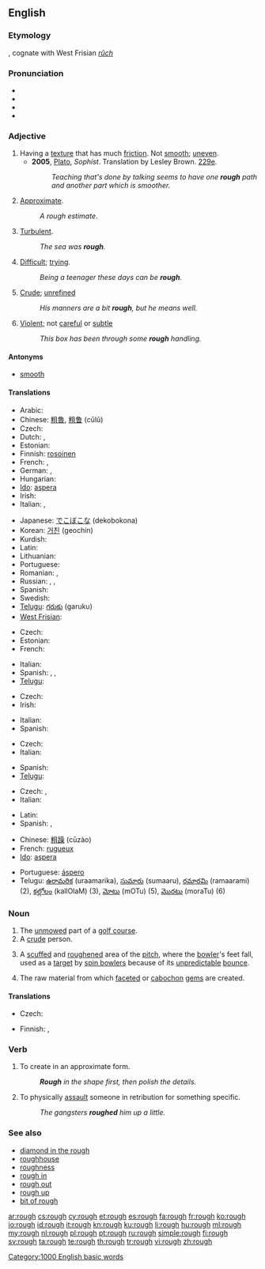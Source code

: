 {{wikipedia|dab=rough}}
==English==

===Etymology===
{{etyl|ang}} {{term|ruh|rūh|lang=ang}}, cognate with West Frisian ''[[rûch]]''

===Pronunciation===
* {{IPA|/ɹʌf/}}
* {{audio|en-us-rough.ogg|Audio (US)}}
* {{rhymes|ʌf}}
* {{homophones|ruff}}

===Adjective===
{{en-adj|rough|er}}

# Having a [[texture]] that has much [[friction]]. Not [[smooth]]; [[uneven]].
#* '''2005''', [[w:Plato|Plato]], ''Sophist''. Translation by Lesley Brown. [[w:Stephanus pagination|229e]].
#*: ''Teaching that's done by talking seems to have one '''rough''' path and another part which is smoother.''
# [[approximate|Approximate]].
#: ''A rough estimate''.
# [[turbulent|Turbulent]].
#: ''The sea was '''rough'''.''
# [[difficult|Difficult]]; [[trying]].
#: ''Being a teenager these days can be '''rough'''.''
# [[crude|Crude]]; [[unrefined]]
#: ''His manners are a bit '''rough''', but he means well.''
# [[violent|Violent]]; not [[careful]] or [[subtle]]
#: ''This box has been through some '''rough''' handling.''

====Antonyms====
* [[smooth]]

====Translations====
{{trans-top|not smooth}}
* Arabic: {{Arab|[[خشن]]}} {{IPAchar|(xášen)}}
* Chinese: [[粗魯]], [[粗鲁]] (cūlǔ)
* Czech: {{t+|cs|hrubý|m}}
* Dutch: {{t+|nl|ruw}}, {{t-|nl|ruig}}
* Estonian: {{t-|et|kare}}
* Finnish: [[rosoinen]]
* French: {{t+|fr|rude}}, {{t+|fr|rugueux}}
* German: {{t+|de|rauh}}, {{t+|de|grob}}
* Hungarian: {{t+|hu|durva}}
* [[Ido]]: [[aspera]]
* Irish: {{t-|ga|garbh|xs=Irish}}
* Italian: {{t-|it|ruvido}}, {{t-|it|rugoso}}
{{trans-mid}}
* Japanese: [[でこぼこ]]な (dekobokona)
* Korean: [[거친]] (geochin)
* Kurdish: {{ku-Arab|[[دڕ]]}}
* Latin: {{t-|la|asper}}
* Lithuanian: {{t|lt|šiurkštus}}
* Portuguese: {{t+|pt|áspero}}
* Romanian: {{t-|ro|dur}}, {{t-|ro|aspru}}
* Russian: {{t+|ru|шероховатый|tr=šeroχovátyj}}, {{t+|ru|грубый|tr=grúbyj}}, {{t+|ru|жёсткий|tr=žóstkij}}
* Spanish: {{t+|es|áspero|m}}
* Swedish: {{t|sv|ojämn}}
* [[Telugu]]: [[గరుకు]] (garuku)
* [[West Frisian]]: {{t+|fy|rûch|xs=West Frisian}}
{{trans-bottom}}

{{trans-top|approximate}}
* Czech: {{t+|cs|hrubý|m}}
* Estonian: {{t+|et|ligilähedane}}
* French: {{t+|fr|approximatif|m}}
{{trans-mid}}
* Italian: {{t-|it|approssimato}}
* Spanish: {{t-|es|aproximado|m}}, {{t-|es|aproximativo|m}}, {{t|es|casi}}
* [[Telugu]]: {{t|te|సుమారు|tr=sumaaru}}
{{trans-bottom}}

{{trans-top|turbulent}}
* Czech: {{t|cs|bouřlivý |m}}
* Irish: {{t-|ga|garbh|xs=Irish}}
{{trans-mid}}
* Italian: {{t-|it|mosso}}
* Spanish: {{t+|es|turbulento|m}}
{{trans-bottom}}

{{trans-top|difficult}}
* Czech: {{t-|cs|nepříjemný|m}}
* Italian: {{t+|it|difficile}}
{{trans-mid}}
* Spanish: {{t+|es|difícil|m|f}}
* [[Telugu]]: {{t|te|కష్టమైన|tr=kashTamaina}}
{{trans-bottom}}

{{trans-top|crude}}
* Czech: {{t-|cs|surový|m}}, {{t|cs|neomalený|m}}
* Italian: {{t+|it|rude}}
{{trans-mid}}
* Latin: {{t-|la|rudis}}
* Spanish: {{t-|es|tosco|m}}, {{t-|es|rudo|m}}
{{trans-bottom}}

{{checktrans-top}}
* Chinese: [[粗躁]] (cūzào)
* French: [[rugueux]]
* [[Ido]]: [[aspera]]
{{trans-mid}}
* Portuguese: [[áspero]]
* Telugu: [[ఉరామరిక]] (uraamarika), [[సుమారు]] (sumaaru), [[రమారమి]] (ramaarami) (2), [[కల్లోలం]] (kallOlaM) (3), [[మోటు]] (mOTu) (5), [[మొరటు]] (moraTu) (6)
{{trans-bottom}}

===Noun===
{{en-noun}}

# The [[unmowed]] part of a [[golf course]].
# A [[crude]] person.
# {{cricket}} A [[scuffed]] and [[roughened]] area of the [[pitch]], where the [[bowler]]'s feet fall, used as a [[target]] by [[spin bowler]]s because of its [[unpredictable]] [[bounce]].
# The raw material from which [[facet]]ed or [[cabochon]] [[gem]]s are created.

====Translations====
{{trans-top|unmowed part of golf-course}}
* Czech: {{t|cs|raf (vyšší tráva kolem fairwaye)}}
{{trans-mid}}
* Finnish: {{t-|fi|karheikko}}, {{t|fi|raffi}}
{{trans-bottom}}

===Verb===
{{en-verb}}

# To create in an approximate form.
#: '''''Rough''' in the shape first, then polish the details.''
# To physically [[assault]] someone in retribution for something specific.
#: ''The gangsters '''roughed''' him up a little.''

===See also===
* [[diamond in the rough]]
* [[roughhouse]]
* [[roughness]]
* [[rough in]]
* [[rough out]]
* [[rough up]]
* [[bit of rough]]

[[Category:1000 English basic words]]

[[ar:rough]]
[[cs:rough]]
[[cy:rough]]
[[et:rough]]
[[es:rough]]
[[fa:rough]]
[[fr:rough]]
[[ko:rough]]
[[io:rough]]
[[id:rough]]
[[it:rough]]
[[kn:rough]]
[[ku:rough]]
[[li:rough]]
[[hu:rough]]
[[ml:rough]]
[[my:rough]]
[[nl:rough]]
[[pl:rough]]
[[pt:rough]]
[[ru:rough]]
[[simple:rough]]
[[fi:rough]]
[[sv:rough]]
[[ta:rough]]
[[te:rough]]
[[th:rough]]
[[tr:rough]]
[[vi:rough]]
[[zh:rough]]